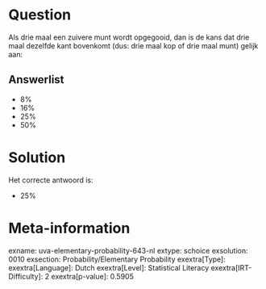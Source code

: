 Question
========

Als drie maal een zuivere munt wordt opgegooid, dan is de kans dat drie
maal dezelfde kant bovenkomt (dus: drie maal kop of drie maal munt)
gelijk aan:

Answerlist
----------

* 8%
* 16%
* 25%
* 50%

Solution
========

Het correcte antwoord is: 

* 25%

Meta-information
================
exname: uva-elementary-probability-643-nl
extype: schoice
exsolution: 0010
exsection: Probability/Elementary Probability
exextra[Type]: 
exextra[Language]: Dutch
exextra[Level]: Statistical Literacy
exextra[IRT-Difficulty]: 2
exextra[p-value]: 0.5905

